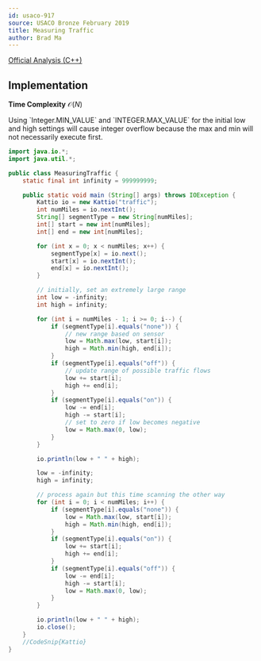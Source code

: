 ---
id: usaco-917
source: USACO Bronze February 2019
title: Measuring Traffic
author: Brad Ma
---

[Official Analysis (C++)](http://www.usaco.org/current/data/sol_traffic_bronze_feb19.html)

## Implementation
**Time Complexity** $\mathcal{O}(N)$

<LanguageSection>

<JavaSection>
	
<Warning>
Using `Integer.MIN_VALUE` and `INTEGER.MAX_VALUE` for the initial 
low and high settings will cause integer overflow because the max
and min will not necessarily execute first.
</Warning>

```java
import java.io.*;
import java.util.*;

public class MeasuringTraffic {
	static final int infinity = 999999999;

	public static void main (String[] args) throws IOException {
		Kattio io = new Kattio("traffic");
		int numMiles = io.nextInt();
		String[] segmentType = new String[numMiles];
		int[] start = new int[numMiles];
		int[] end = new int[numMiles];

		for (int x = 0; x < numMiles; x++) {
			segmentType[x] = io.next();
			start[x] = io.nextInt();
			end[x] = io.nextInt();
		}

		// initially, set an extremely large range 
		int low = -infinity;
		int high = infinity;

		for (int i = numMiles - 1; i >= 0; i--) {
			if (segmentType[i].equals("none")) {
				// new range based on sensor
				low = Math.max(low, start[i]);
				high = Math.min(high, end[i]);
			}
			if (segmentType[i].equals("off")) {
				// update range of possible traffic flows
				low += start[i];
				high += end[i];
			}
			if (segmentType[i].equals("on")) {
				low -= end[i];
				high -= start[i];
				// set to zero if low becomes negative
				low = Math.max(0, low);
			}
		}

		io.println(low + " " + high);

		low = -infinity;
		high = infinity;

		// process again but this time scanning the other way
		for (int i = 0; i < numMiles; i++) {
			if (segmentType[i].equals("none")) {
				low = Math.max(low, start[i]);
				high = Math.min(high, end[i]);
			}
			if (segmentType[i].equals("on")) {
				low += start[i];
				high += end[i];
			}
			if (segmentType[i].equals("off")) {
				low -= end[i];
				high -= start[i];
				low = Math.max(0, low);
			}
		}

		io.println(low + " " + high);
		io.close();
	}
	//CodeSnip{Kattio}
}  
```
  
</JavaSection>
  
</LanguageSection>
